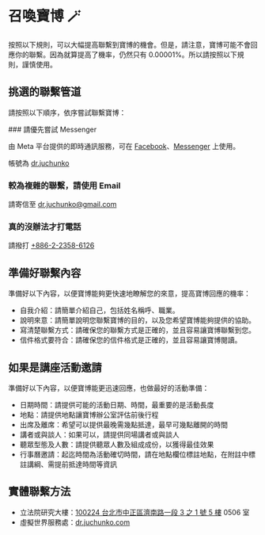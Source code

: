 
# 召喚寶博 🪄

按照以下規則，可以大幅提高聯繫到寶博的機會。但是，請注意，寶博可能不會回應你的聯繫。因為就算提高了機率，仍然只有 0.00001%。所以請按照以下規則，謹慎使用。

## 挑選的聯繫管道

請按照以下順序，依序嘗試聯繫寶博：

<Steps>
### 請優先嘗試 Messenger

由 Meta 平台提供的即時通訊服務，可在 [Facebook](https://fb.com/dr.juchunko)、[Messenger](http://fb.com/messages/t/dr.juchunko) 上使用。

帳號為 [dr.juchunko](https://www.facebook.com/dr.juchunko)

### 較為複雜的聯繫，請使用 Email

請寄信至 [dr.juchunko@gmail.com](mailto:dr.juchunko@gmail.com)

### 真的沒辦法才打電話

請撥打 [+886-2-2358-6126](tel:+886-2-2358-6126)

</Steps>

## 準備好聯繫內容

準備好以下內容，以便寶博能夠更快速地瞭解您的來意，提高寶博回應的機率：

- 自我介紹：請簡單介紹自己，包括姓名稱呼、職業。
- 說明來意：請簡單說明您聯繫寶博的目的，以及您希望寶博能夠提供的協助。
- 寫清楚聯繫方式：請確保您的聯繫方式是正確的，並且容易讓寶博聯繫到您。
- 信件格式要符合：請確保您的信件格式是正確的，並且容易讓寶博閱讀。

## 如果是講座活動邀請

準備好以下內容，以便寶博能更迅速回應，也做最好的活動準備：

- 日期時間：請提供可能的活動日期、時間，最重要的是活動長度
- 地點：請提供地點讓寶博辦公室評估前後行程
- 出席及離席：希望可以提供最晚需幾點抵達，最早可幾點離開的時間
- 講者或與談人：如果可以，請提供同場講者或與談人
- 聽眾型態及人數：請提供聽眾人數及組成成份，以獲得最佳效果
- 行事曆邀請：起迄時間為活動確切時間，請在地點欄位標註地點，在附註中標註講綱、需提前抵達時間等資訊

## 實體聯繫方法

- 立法院研究大樓：[100224 台北市中正區濟南路一段 3 之 1 號 5 樓](https://maps.app.goo.gl/PDfkg48LH5gH1ucq7) 0506 室
- 虛擬世界服務處：[dr.juchunko.com](https://dr.juchunko.com)
